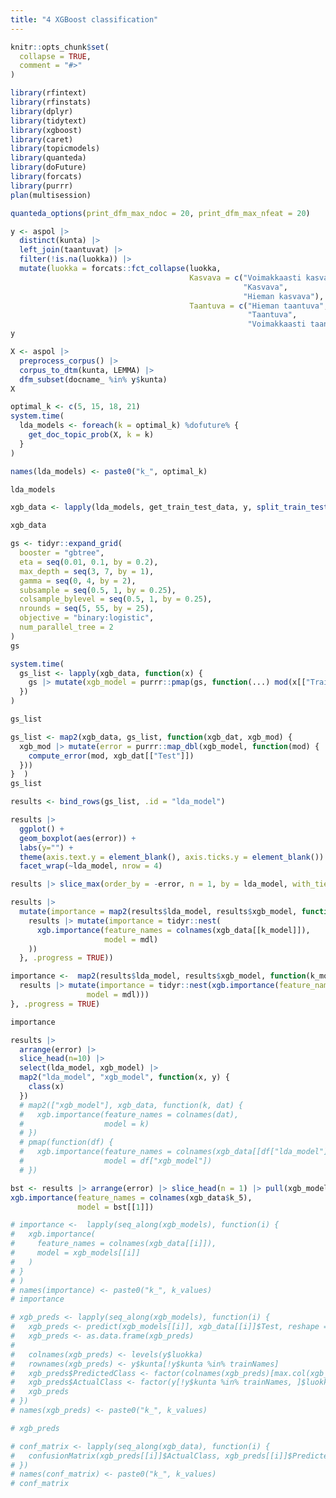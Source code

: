 ```yaml
---
title: "4 XGBoost classification"
---
```


```r
knitr::opts_chunk$set(
  collapse = TRUE,
  comment = "#>"
)
```

```r
library(rfintext)
library(rfinstats)
library(dplyr)
library(tidytext)
library(xgboost)
library(caret)
library(topicmodels)
library(quanteda)
library(doFuture)
library(forcats)
library(purrr)
plan(multisession)
```

```r
quanteda_options(print_dfm_max_ndoc = 20, print_dfm_max_nfeat = 20)
```

```r
y <- aspol |>
  distinct(kunta) |>
  left_join(taantuvat) |>
  filter(!is.na(luokka)) |>
  mutate(luokka = forcats::fct_collapse(luokka,
                                        Kasvava = c("Voimakkaasti kasvava",
                                                    "Kasvava",
                                                    "Hieman kasvava"), 
                                        Taantuva = c("Hieman taantuva",
                                                     "Taantuva",
                                                     "Voimakkaasti taantuva")))
y
```

```r
X <- aspol |> 
  preprocess_corpus() |> 
  corpus_to_dtm(kunta, LEMMA) |>
  dfm_subset(docname_ %in% y$kunta)
X
```

```r
optimal_k <- c(5, 15, 18, 21)
system.time(
  lda_models <- foreach(k = optimal_k) %dofuture% {
    get_doc_topic_prob(X, k = k)
  }
)

names(lda_models) <- paste0("k_", optimal_k)
```

```r
lda_models
```

```r
xgb_data <- lapply(lda_models, get_train_test_data, y, split_train_test(y, luokka, kunta))
```

```r
xgb_data
```

```r
gs <- tidyr::expand_grid(
  booster = "gbtree",
  eta = seq(0.01, 0.1, by = 0.2),
  max_depth = seq(3, 7, by = 1),
  gamma = seq(0, 4, by = 2),
  subsample = seq(0.5, 1, by = 0.25),
  colsample_bylevel = seq(0.5, 1, by = 0.25),
  nrounds = seq(5, 55, by = 25),
  objective = "binary:logistic",
  num_parallel_tree = 2
)
gs
```

```r
system.time(
  gs_list <- lapply(xgb_data, function(x) {
    gs |> mutate(xgb_model = purrr::pmap(gs, function(...) mod(x[["Train"]], ...), .progress = TRUE))
  })
)

gs_list
```

```r
gs_list <- map2(xgb_data, gs_list, function(xgb_dat, xgb_mod) {
  xgb_mod |> mutate(error = purrr::map_dbl(xgb_model, function(mod) {
    compute_error(mod, xgb_dat[["Test"]])
  }))
}  )
gs_list
```

```r
results <- bind_rows(gs_list, .id = "lda_model")
```

```r
results |>
  ggplot() +
  geom_boxplot(aes(error)) +
  labs(y="") +
  theme(axis.text.y = element_blank(), axis.ticks.y = element_blank()) +
  facet_wrap(~lda_model, nrow = 4)
```

```r
results |> slice_max(order_by = -error, n = 1, by = lda_model, with_ties = FALSE)
```


```r
results |>
  mutate(importance = map2(results$lda_model, results$xgb_model, function(k_model, mdl) {
    results |> mutate(importance = tidyr::nest(
      xgb.importance(feature_names = colnames(xgb_data[[k_model]]),
                     model = mdl)
    ))
  }, .progress = TRUE))
```


```r
importance <-  map2(results$lda_model, results$xgb_model, function(k_model, mdl) {
  results |> mutate(importance = tidyr::nest(xgb.importance(feature_names = colnames(xgb_data[[k_model]]),
                 model = mdl)))
}, .progress = TRUE)
```

```r
importance
```


```r
results |>
  arrange(error) |>
  slice_head(n=10) |>
  select(lda_model, xgb_model) |>
  map2("lda_model", "xgb_model", function(x, y) {
    class(x)
  })
  # map2(["xgb_model"], xgb_data, function(k, dat) {
  #   xgb.importance(feature_names = colnames(dat), 
  #                  model = k)
  # })
  # pmap(function(df) {
  #   xgb.importance(feature_names = colnames(xgb_data[[df["lda_model"]]]), 
  #                  model = df["xgb_model"])
  # })
```


```r
bst <- results |> arrange(error) |> slice_head(n = 1) |> pull(xgb_model)
xgb.importance(feature_names = colnames(xgb_data$k_5),
               model = bst[[1]])
```



```r
# importance <-  lapply(seq_along(xgb_models), function(i) {
#   xgb.importance(
#     feature_names = colnames(xgb_data[[i]]), 
#     model = xgb_models[[i]]
#   )
# }
# )
# names(importance) <- paste0("k_", k_values)
# importance
```


```r
# xgb_preds <- lapply(seq_along(xgb_models), function(i) {
#   xgb_preds <- predict(xgb_models[[i]], xgb_data[[i]]$Test, reshape = TRUE)
#   xgb_preds <- as.data.frame(xgb_preds)
#   
#   colnames(xgb_preds) <- levels(y$luokka)
#   rownames(xgb_preds) <- y$kunta[!y$kunta %in% trainNames]
#   xgb_preds$PredictedClass <- factor(colnames(xgb_preds)[max.col(xgb_preds, ties.method='first')], levels = levels(y$luokka))
#   xgb_preds$ActualClass <- factor(y[!y$kunta %in% trainNames, ]$luokka, levels = levels(y$luokka))
#   xgb_preds
# })
# names(xgb_preds) <- paste0("k_", k_values)
```


```r
# xgb_preds
```


```r
# conf_matrix <- lapply(seq_along(xgb_data), function(i) {
#   confusionMatrix(xgb_preds[[i]]$ActualClass, xgb_preds[[i]]$PredictedClass)
# })
# names(conf_matrix) <- paste0("k_", k_values)
# conf_matrix
```

